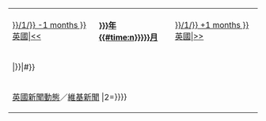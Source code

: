 {| class="infobox" width="250" style="text-align: center; background-color: #f5faff; border:2px solid #cedff2;"
|- style="background-color: #cedff2 "
| style="padding-top: 5px; padding-bottom: 5px" | [[{{#time: Y年n月 | {{{2|{{#time:n}}}}}/1/{{{1|{{CURRENTYEAR}}}}} -1 months }}英國|<<]] 
| style="padding-top: 5px; padding-bottom: 5px" | '''[[{{{1|{{CURRENTYEAR}}}}}年]][[{{{2|{{#time:n}}}}}月]]'''
| style="padding-top: 5px; padding-bottom: 5px" | [[{{#time: Y年n月 | {{{2|{{#time:n}}}}}/1/{{{1|{{CURRENTYEAR}}}}} +1 months }}英國|>>]]
|-
| colspan=3 |{{CalendarMonth|{{{1|{{CURRENTYEAR}}}}}|{{{2|{{#time:n}}}}}|#}}
|- style="background-color: #cedff2"
| colspan=3 |[[Portal:英國新聞動態|英國新聞動態]]／[[n:Category:英國|維基新聞]]
{{MonthInNews/Footer|1={{{1|{{CURRENTYEAR}}}}}|2={{{2|{{#time:n}}}}}}}
|}
<noinclude>
[[Category:英國模板|{{PAGENAME}}]]
[[Category:日历模板|{{PAGENAME}}]]
</noinclude>